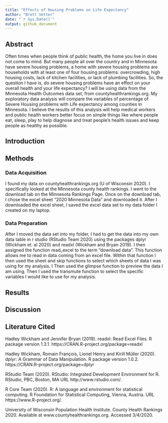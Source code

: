 ```yaml
---
title: "Effects of Housing Problems on Life Expectancy"
author: "Brett Vetter"
date: "`r Sys.Date()`"
output: github_document
---
```


## Abstract 

Often times when people think of public health, the home you live in does not come to mind. But many people all over the country and in Minnesota have severe housing problems, a home with severe housing problems are households with at least one of four housing problems: overcrowding, high housing costs, lack of kitchen facilities, or lack of plumbing facilities. So, the question I have is, do severe housing problems have an effect on your overall health and your life expectancy? I will be using data from the Minnesota Health Outcomes data set, from countyhealthrankings.org.  My exploratory data analysis will compare the variables of percentage of Severe Housing problems with Life expectancy among counties in Minnesota. I believe the results of this analysis will help medical workers and public health workers better focus on simple things like where people eat, sleep, play to help diagnose and treat people’s health issues and keep people as healthy as possible. 

## Introduction

## Methods

### Data Acquisition

I found my data on countyhealthrankings.org (U of Wisconsin 2020). I specifically looked at the Minnesota county health rankings. I went to the download tab on the Minnesota Rankings Page. Once on the download tab, I chose the excel sheet "2020 Minnesota Data" and downloaded it. After I downloaded the excel sheet, I saved the excel data set to my data folder I created on my laptop.

### Data Preparation

After I moved the data set into my folder, I had to get the data into my own data table in r studio (RStudio Team 2020) using the packages dplyr (Wickham et. al 2020) and readxl (Wickham and Bryan 2019). I then assigned the function read_excel to the term "download data". This function allows me to read in data coming from an excel file. Within that function I then used the sheet and skip functions to select which sheets of data I was using for my analysis. I Then used the glimpse function to preview the data I am using. Then I used the transmute function to select the specific variables I would like to use for my analysis. 

## Results

## Discussion

## Literature Cited

Hadley Wickham and Jennifer Bryan (2019). readxl: Read
  Excel Files. R package version 1.3.1.
  https://CRAN.R-project.org/package=readxl

Hadley Wickham, Romain François, Lionel Henry and Kirill
  Müller (2020). dplyr: A Grammar of Data Manipulation. R
  package version 1.0.2.
  https://CRAN.R-project.org/package=dplyr
  
RStudio Team (2020). RStudio: Integrated Development
  Environment for R. RStudio, PBC, Boston, MA URL
  http://www.rstudio.com/.
  
R Core Team (2020). R: A language and environment for
  statistical computing. R Foundation for Statistical
  Computing, Vienna, Austria. URL
  https://www.R-project.org/.

University of Wisconsin Population Health Institute. County Health Rankings 2020.     Available at www.countyhealthrankings.org. Accessed 3/4/2020.
